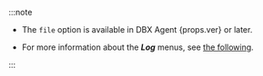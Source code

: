 :::note

-   <span>The <code>file</code> option is available in DBX Agent {props.ver} or later.</span>

-   For more information about the **_Log_** menus, see [the following](log-main).

:::
